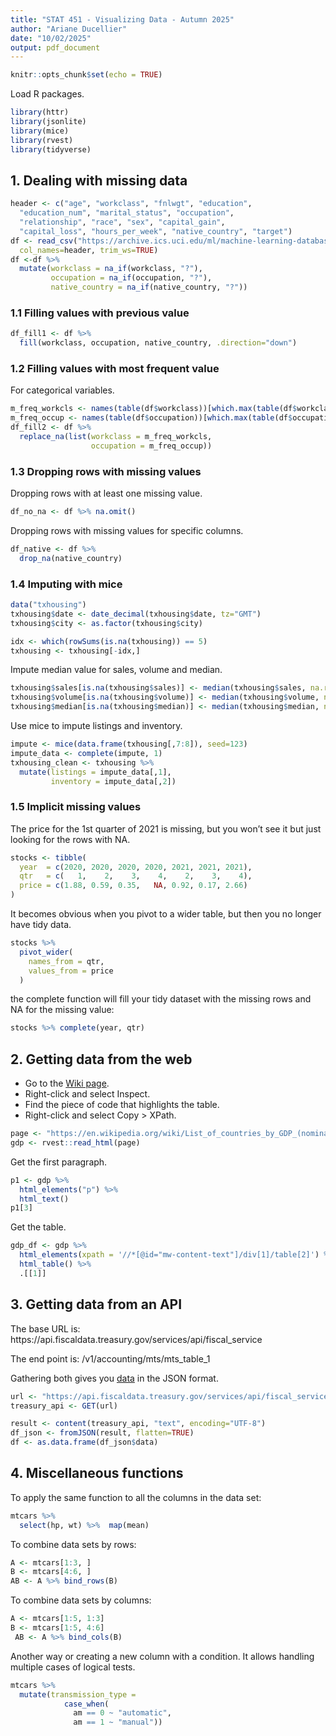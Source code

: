 ```yaml
---
title: "STAT 451 - Visualizing Data - Autumn 2025"
author: "Ariane Ducellier"
date: "10/02/2025"
output: pdf_document
---
```


```r
knitr::opts_chunk$set(echo = TRUE)
```

Load R packages.

```r
library(httr)
library(jsonlite)
library(mice)
library(rvest)
library(tidyverse)
```

## 1. Dealing with missing data

```r
header <- c("age", "workclass", "fnlwgt", "education",
  "education_num", "marital_status", "occupation",
  "relationship", "race", "sex", "capital_gain",
  "capital_loss", "hours_per_week", "native_country", "target")
df <- read_csv("https://archive.ics.uci.edu/ml/machine-learning-databases/adult/adult.data",
  col_names=header, trim_ws=TRUE)
df <-df %>%
  mutate(workclass = na_if(workclass, "?"),
         occupation = na_if(occupation, "?"),
         native_country = na_if(native_country, "?"))
```

### 1.1 Filling values with previous value

```r
df_fill1 <- df %>%
  fill(workclass, occupation, native_country, .direction="down")
```

### 1.2 Filling values with most frequent value

For categorical variables.

```r
m_freq_workcls <- names(table(df$workclass))[which.max(table(df$workclass))]
m_freq_occup <- names(table(df$occupation))[which.max(table(df$occupation))]
df_fill2 <- df %>%
  replace_na(list(workclass = m_freq_workcls,
                  occupation = m_freq_occup))
```

### 1.3 Dropping rows with missing values

Dropping rows with at least one missing value.

```r
df_no_na <- df %>% na.omit()
```

Dropping rows with missing values for specific columns.

```r
df_native <- df %>%
  drop_na(native_country)
```

### 1.4 Imputing with mice

```r
data("txhousing")
txhousing$date <- date_decimal(txhousing$date, tz="GMT")
txhousing$city <- as.factor(txhousing$city)
```

```r
idx <- which(rowSums(is.na(txhousing)) == 5)
txhousing <- txhousing[-idx,]
```

Impute median value for sales, volume and median.

```r
txhousing$sales[is.na(txhousing$sales)] <- median(txhousing$sales, na.rm=TRUE)
txhousing$volume[is.na(txhousing$volume)] <- median(txhousing$volume, na.rm=TRUE)
txhousing$median[is.na(txhousing$median)] <- median(txhousing$median, na.rm=TRUE)
```

Use mice to impute listings and inventory.

```r
impute <- mice(data.frame(txhousing[,7:8]), seed=123)
impute_data <- complete(impute, 1)
txhousing_clean <- txhousing %>%
  mutate(listings = impute_data[,1],
         inventory = impute_data[,2])
```

### 1.5 Implicit missing values

The price for the 1st quarter of 2021 is missing, but you won't see it but just looking for the rows with NA.

```r
stocks <- tibble(
  year  = c(2020, 2020, 2020, 2020, 2021, 2021, 2021),
  qtr   = c(   1,    2,    3,    4,    2,    3,    4),
  price = c(1.88, 0.59, 0.35,   NA, 0.92, 0.17, 2.66)
)
```

It becomes obvious when you pivot to a wider table, but then you no longer have tidy data.

```r
stocks %>%
  pivot_wider(
    names_from = qtr, 
    values_from = price
  )
```

the complete function will fill your tidy dataset with the missing rows and NA for the missing value:

```r
stocks %>% complete(year, qtr)
```

## 2. Getting data from the web

- Go to the [Wiki page](https://en.wikipedia.org/wiki/List_of_countries_by_GDP_(nominal)).
- Right-click and select Inspect.
- Find the piece of code that highlights the table.
- Right-click and select Copy > XPath.

```r
page <- "https://en.wikipedia.org/wiki/List_of_countries_by_GDP_(nominal)"
gdp <- rvest::read_html(page)
```

Get the first paragraph.

```r
p1 <- gdp %>%
  html_elements("p") %>%
  html_text()
p1[3]
```

Get the table.

```r
gdp_df <- gdp %>%
  html_elements(xpath = '//*[@id="mw-content-text"]/div[1]/table[2]') %>%
  html_table() %>%
  .[[1]]
```

## 3. Getting data from an API

The base URL is: https<nolink>://api.fiscaldata.treasury.gov/services/api/fiscal_service

The end point is: /v1/accounting/mts/mts_table_1

Gathering both gives you [data](https://api.fiscaldata.treasury.gov/services/api/fiscal_service/v1/accounting/mts/mts_table_1) in the JSON format.

```r
url <- "https://api.fiscaldata.treasury.gov/services/api/fiscal_service/v1/accounting/mts/mts_table_1"
treasury_api <- GET(url)
```

```r
result <- content(treasury_api, "text", encoding="UTF-8")
df_json <- fromJSON(result, flatten=TRUE)
df <- as.data.frame(df_json$data)
```

## 4. Miscellaneous functions

To apply the same function to all the columns in the data set:

```r
mtcars %>% 
  select(hp, wt) %>%  map(mean)
```

To combine data sets by rows:

```r
A <- mtcars[1:3, ]
B <- mtcars[4:6, ]
AB <- A %>% bind_rows(B)
```

To combine data sets by columns:

```r
A <- mtcars[1:5, 1:3]
B <- mtcars[1:5, 4:6]
 AB <- A %>% bind_cols(B)
```

Another way or creating a new column with a condition. It allows handling multiple cases of logical tests.

```r
mtcars %>% 
  mutate(transmission_type = 
            case_when(
              am == 0 ~ "automatic",
              am == 1 ~ "manual"))
```
